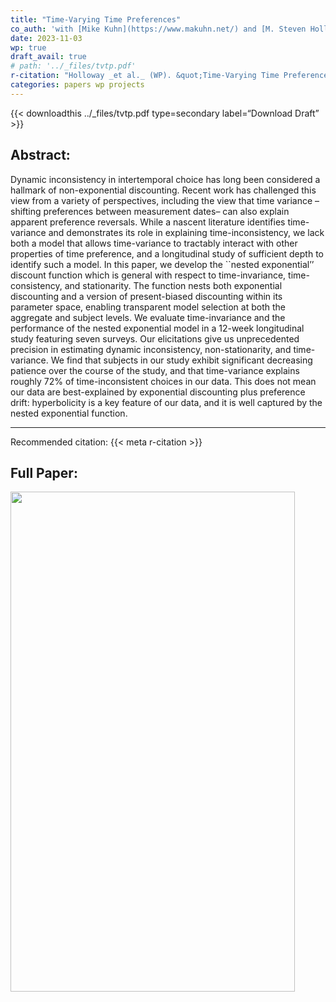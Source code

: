 ```yaml
---
title: "Time-Varying Time Preferences"
co_auth: 'with [Mike Kuhn](https://www.makuhn.net/) and [M. Steven Holloway](https://mstevenholloway.mmm.page/home)'
date: 2023-11-03
wp: true
draft_avail: true
# path: '../_files/tvtp.pdf'
r-citation: "Holloway _et al._ (WP). &quot;Time-Varying Time Preferences.&quot; WP."
categories: papers wp projects
---
```


{{< downloadthis ../_files/tvtp.pdf type=secondary label="Download Draft" >}}

## Abstract:
Dynamic inconsistency in intertemporal choice has long been considered a hallmark of non-exponential discounting.  Recent work has challenged this view from a variety of perspectives, including the view that time variance --shifting preferences between measurement dates-- can also explain apparent preference reversals.  While a nascent literature identifies time-variance and demonstrates its role in explaining time-inconsistency, we lack both a model that allows time-variance to tractably interact with  other properties of time preference, and a longitudinal study of sufficient depth to identify such a model.  In this paper, we develop the ``nested exponential'' discount function which is general with respect to time-invariance, time-consistency, and stationarity.  The function nests both exponential discounting and a version of present-biased discounting within its parameter space, enabling transparent model selection at both the aggregate and subject levels.  We evaluate time-invariance and the performance of the nested exponential model in a 12-week longitudinal study featuring seven surveys.  Our elicitations give us unprecedented precision in estimating dynamic inconsistency, non-stationarity, and time-variance.  We find that subjects in our study exhibit significant decreasing patience over the course of the study, and that time-variance explains roughly 72\% of time-inconsistent choices in our data.  This does not mean our data are best-explained by exponential discounting plus preference drift: hyperbolicity is a key feature of our data, and it is well captured by the nested exponential function.

---

Recommended citation: {{< meta r-citation >}}

## Full Paper:

![]({{< meta path >}}){height=800px width=95%}

